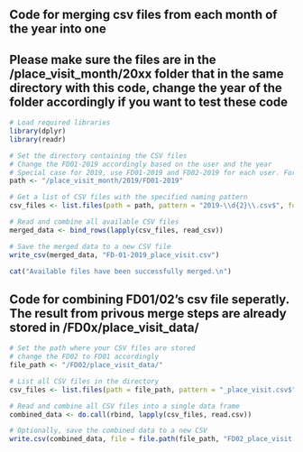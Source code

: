 ## Code for merging csv files from each month of the year into one 
## Please make sure the files are in the /place_visit_month/20xx folder that in the same directory with this code, change the year of the folder accordingly if you want to test these code
```{r}
# Load required libraries
library(dplyr)
library(readr)

# Set the directory containing the CSV files
# Change the FD01-2019 accordingly based on the user and the year
# Special case for 2019, use FD01-2019 and FD02-2019 for each user. For all the other years, change FD0x-2019 to 20xxTotal
path <- "/place_visit_month/2019/FD01-2019"  

# Get a list of CSV files with the specified naming pattern
csv_files <- list.files(path = path, pattern = "2019-\\d{2}\\.csv$", full.names = TRUE)

# Read and combine all available CSV files
merged_data <- bind_rows(lapply(csv_files, read_csv))

# Save the merged data to a new CSV file
write_csv(merged_data, "FD-01-2019_place_visit.csv")

cat("Available files have been successfully merged.\n")
```
## Code for combining FD01/02's csv file seperatly. The result from privous merge steps are already stored in /FD0x/place_visit_data/
```{r}
# Set the path where your CSV files are stored
# change the FD02 to FD01 accordingly
file_path <- "/FD02/place_visit_data/" 

# List all CSV files in the directory
csv_files <- list.files(path = file_path, pattern = "_place_visit.csv$", full.names = TRUE)

# Read and combine all CSV files into a single data frame
combined_data <- do.call(rbind, lapply(csv_files, read.csv))

# Optionally, save the combined data to a new CSV
write.csv(combined_data, file = file.path(file_path, "FD02_place_visit.csv"), row.names = FALSE)
```